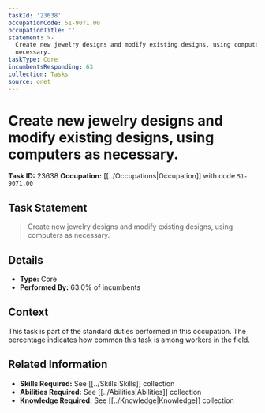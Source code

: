 ```yaml
---
taskId: '23638'
occupationCode: 51-9071.00
occupationTitle: ''
statement: >-
  Create new jewelry designs and modify existing designs, using computers as
  necessary.
taskType: Core
incumbentsResponding: 63
collection: Tasks
source: onet
---
```

# Create new jewelry designs and modify existing designs, using computers as necessary.

**Task ID:** 23638
**Occupation:** [[../Occupations|Occupation]] with code `51-9071.00`

## Task Statement

> Create new jewelry designs and modify existing designs, using computers as necessary.

## Details

- **Type:** Core
- **Performed By:** 63.0% of incumbents

## Context

This task is part of the standard duties performed in this occupation. The percentage indicates how common this task is among workers in the field.

## Related Information

- **Skills Required:** See [[../Skills|Skills]] collection
- **Abilities Required:** See [[../Abilities|Abilities]] collection
- **Knowledge Required:** See [[../Knowledge|Knowledge]] collection
